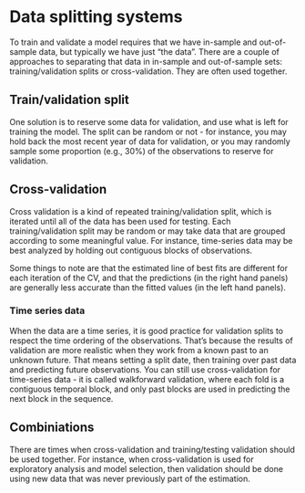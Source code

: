 # Data splitting systems
To train and validate a model requires that we have in-sample and out-of-sample data, but typically we have just "the data". There are a couple of approaches to separating that data in in-sample and out-of-sample sets: training/validation splits or cross-validation. They are often used together.


## Train/validation split
One solution is to reserve some data for validation, and use what is left for training the model. The split can be random or not - for instance, you may hold back the most recent year of data for validation, or you may randomly sample some proportion (e.g., 30%) of the observations to reserve for validation.


## Cross-validation
Cross validation is a kind of repeated training/validation split, which is iterated until all of the data has been used for testing. Each training/validation split may be random or may take data that are grouped according to some meaningful value. For instance, time-series data may be best analyzed by holding out contiguous blocks of observations.


Some things to note are that the estimated line of best fits are different for each iteration of the CV, and that the predictions (in the right hand panels) are generally less accurate than the fitted values (in the left hand panels).


### Time series data
When the data are a time series, it is good practice for validation splits to respect the time ordering of the observations. That's because the results of validation are more realistic when they work from a known past to an unknown future. That means setting a split date, then training over past data and predicting future observations. You can still use cross-validation for time-series data - it is called walkforward validation, where each fold is a contiguous temporal block, and only past blocks are used in predicting the next block in the sequence.

## Combiniations
There are times when cross-validation and training/testing validation should be used together. For instance, when cross-validation is used for exploratory analysis and model selection, then validation should be done using new data that was never previously part of the estimation.





